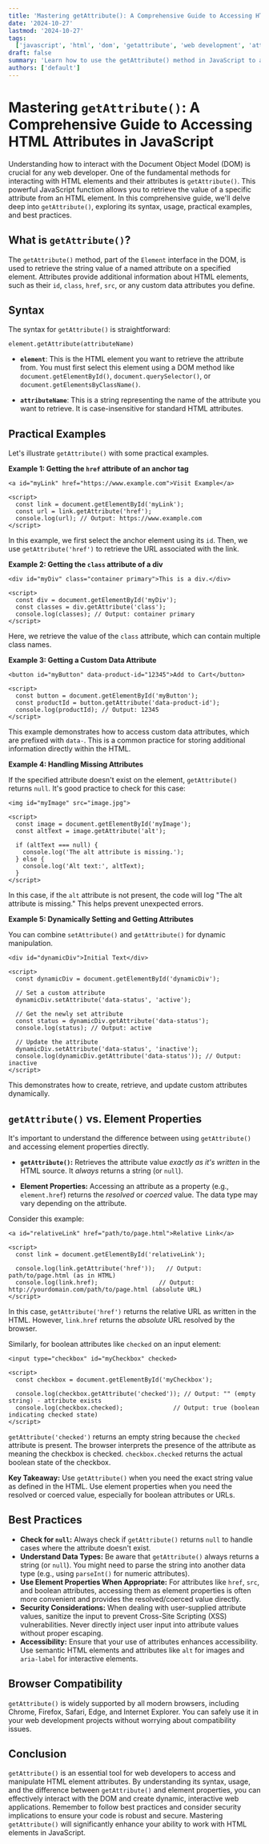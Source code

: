 ```yaml
---
title: 'Mastering getAttribute(): A Comprehensive Guide to Accessing HTML Attributes in JavaScript'
date: '2024-10-27'
lastmod: '2024-10-27'
tags:
  ['javascript', 'html', 'dom', 'getattribute', 'web development', 'attributes', 'dom manipulation']
draft: false
summary: 'Learn how to use the getAttribute() method in JavaScript to access and manipulate HTML element attributes, including practical examples and best practices for web development.'
authors: ['default']
---
```


# Mastering `getAttribute()`: A Comprehensive Guide to Accessing HTML Attributes in JavaScript

Understanding how to interact with the Document Object Model (DOM) is crucial for any web developer. One of the fundamental methods for interacting with HTML elements and their attributes is `getAttribute()`. This powerful JavaScript function allows you to retrieve the value of a specific attribute from an HTML element. In this comprehensive guide, we'll delve deep into `getAttribute()`, exploring its syntax, usage, practical examples, and best practices.

## What is `getAttribute()`?

The `getAttribute()` method, part of the `Element` interface in the DOM, is used to retrieve the string value of a named attribute on a specified element. Attributes provide additional information about HTML elements, such as their `id`, `class`, `href`, `src`, or any custom data attributes you define.

## Syntax

The syntax for `getAttribute()` is straightforward:

```plaintext
element.getAttribute(attributeName)
```

- **`element`**: This is the HTML element you want to retrieve the attribute from. You must first select this element using a DOM method like `document.getElementById()`, `document.querySelector()`, or `document.getElementsByClassName()`.

- **`attributeName`**: This is a string representing the name of the attribute you want to retrieve. It is case-insensitive for standard HTML attributes.

## Practical Examples

Let's illustrate `getAttribute()` with some practical examples.

**Example 1: Getting the `href` attribute of an anchor tag**

```plaintext
<a id="myLink" href="https://www.example.com">Visit Example</a>

<script>
  const link = document.getElementById('myLink');
  const url = link.getAttribute('href');
  console.log(url); // Output: https://www.example.com
</script>
```

In this example, we first select the anchor element using its `id`. Then, we use `getAttribute('href')` to retrieve the URL associated with the link.

**Example 2: Getting the `class` attribute of a div**

```plaintext
<div id="myDiv" class="container primary">This is a div.</div>

<script>
  const div = document.getElementById('myDiv');
  const classes = div.getAttribute('class');
  console.log(classes); // Output: container primary
</script>
```

Here, we retrieve the value of the `class` attribute, which can contain multiple class names.

**Example 3: Getting a Custom Data Attribute**

```plaintext
<button id="myButton" data-product-id="12345">Add to Cart</button>

<script>
  const button = document.getElementById('myButton');
  const productId = button.getAttribute('data-product-id');
  console.log(productId); // Output: 12345
</script>
```

This example demonstrates how to access custom data attributes, which are prefixed with `data-`. This is a common practice for storing additional information directly within the HTML.

**Example 4: Handling Missing Attributes**

If the specified attribute doesn't exist on the element, `getAttribute()` returns `null`. It's good practice to check for this case:

```plaintext
<img id="myImage" src="image.jpg">

<script>
  const image = document.getElementById('myImage');
  const altText = image.getAttribute('alt');

  if (altText === null) {
    console.log('The alt attribute is missing.');
  } else {
    console.log('Alt text:', altText);
  }
</script>
```

In this case, if the `alt` attribute is not present, the code will log "The alt attribute is missing." This helps prevent unexpected errors.

**Example 5: Dynamically Setting and Getting Attributes**

You can combine `setAttribute()` and `getAttribute()` for dynamic manipulation.

```plaintext
<div id="dynamicDiv">Initial Text</div>

<script>
  const dynamicDiv = document.getElementById('dynamicDiv');

  // Set a custom attribute
  dynamicDiv.setAttribute('data-status', 'active');

  // Get the newly set attribute
  const status = dynamicDiv.getAttribute('data-status');
  console.log(status); // Output: active

  // Update the attribute
  dynamicDiv.setAttribute('data-status', 'inactive');
  console.log(dynamicDiv.getAttribute('data-status')); // Output: inactive
</script>
```

This demonstrates how to create, retrieve, and update custom attributes dynamically.

## `getAttribute()` vs. Element Properties

It's important to understand the difference between using `getAttribute()` and accessing element properties directly.

- **`getAttribute()`:** Retrieves the attribute value _exactly as it's written_ in the HTML source. It _always_ returns a string (or `null`).

- **Element Properties:** Accessing an attribute as a property (e.g., `element.href`) returns the _resolved_ or _coerced_ value. The data type may vary depending on the attribute.

Consider this example:

```plaintext
<a id="relativeLink" href="path/to/page.html">Relative Link</a>

<script>
  const link = document.getElementById('relativeLink');

  console.log(link.getAttribute('href'));   // Output: path/to/page.html (as in HTML)
  console.log(link.href);                 // Output: http://yourdomain.com/path/to/page.html (absolute URL)
</script>
```

In this case, `getAttribute('href')` returns the relative URL as written in the HTML. However, `link.href` returns the _absolute_ URL resolved by the browser.

Similarly, for boolean attributes like `checked` on an input element:

```plaintext
<input type="checkbox" id="myCheckbox" checked>

<script>
  const checkbox = document.getElementById('myCheckbox');

  console.log(checkbox.getAttribute('checked')); // Output: "" (empty string) - attribute exists
  console.log(checkbox.checked);              // Output: true (boolean indicating checked state)
</script>
```

`getAttribute('checked')` returns an empty string because the `checked` attribute is present. The browser interprets the presence of the attribute as meaning the checkbox is checked. `checkbox.checked` returns the actual boolean state of the checkbox.

**Key Takeaway:** Use `getAttribute()` when you need the exact string value as defined in the HTML. Use element properties when you need the resolved or coerced value, especially for boolean attributes or URLs.

## Best Practices

- **Check for `null`:** Always check if `getAttribute()` returns `null` to handle cases where the attribute doesn't exist.
- **Understand Data Types:** Be aware that `getAttribute()` always returns a string (or `null`). You might need to parse the string into another data type (e.g., using `parseInt()` for numeric attributes).
- **Use Element Properties When Appropriate:** For attributes like `href`, `src`, and boolean attributes, accessing them as element properties is often more convenient and provides the resolved/coerced value directly.
- **Security Considerations:** When dealing with user-supplied attribute values, sanitize the input to prevent Cross-Site Scripting (XSS) vulnerabilities. Never directly inject user input into attribute values without proper escaping.
- **Accessibility:** Ensure that your use of attributes enhances accessibility. Use semantic HTML elements and attributes like `alt` for images and `aria-label` for interactive elements.

## Browser Compatibility

`getAttribute()` is widely supported by all modern browsers, including Chrome, Firefox, Safari, Edge, and Internet Explorer. You can safely use it in your web development projects without worrying about compatibility issues.

## Conclusion

`getAttribute()` is an essential tool for web developers to access and manipulate HTML element attributes. By understanding its syntax, usage, and the difference between `getAttribute()` and element properties, you can effectively interact with the DOM and create dynamic, interactive web applications. Remember to follow best practices and consider security implications to ensure your code is robust and secure. Mastering `getAttribute()` will significantly enhance your ability to work with HTML elements in JavaScript.
